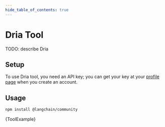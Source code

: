 ```yaml
---
hide_table_of_contents: true
---
```



# Dria Tool

TODO: describe Dria

## Setup

To use Dria tool, you need an API key; you can get your key at your [profile page](https://dria.co/) when you create an account.

## Usage


<IntegrationInstallTooltip></IntegrationInstallTooltip>

```bash npm2yarn
npm install @langchain/community
```


<CodeBlock language="typescript">{ToolExample}</CodeBlock>
